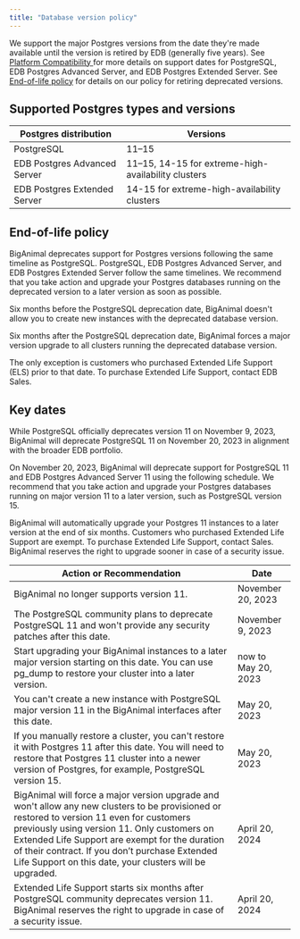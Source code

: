 ```yaml
---
title: "Database version policy"
---
```


We support the major Postgres versions from the date they're made available until the version is retired by EDB (generally five years). See [Platform Compatibility ](https://www.enterprisedb.com/platform-compatibility#epas) for more details on support dates for PostgreSQL, EDB Postgres Advanced Server, and EDB Postgres Extended Server. See [End-of-life policy](#end-of-life-policy) for details on our policy for retiring deprecated versions.

## Supported Postgres types and versions

|    Postgres distribution     |                      Versions                       |
| ---------------------------- | --------------------------------------------------- |
| PostgreSQL                   | 11–15                                               |
| EDB Postgres Advanced Server | 11–15, 14-15 for extreme-high-availability clusters |
| EDB Postgres Extended Server | 14-15 for extreme-high-availability clusters |

## End-of-life policy

BigAnimal deprecates support for Postgres versions following the same timeline as PostgreSQL. PostgreSQL, EDB Postgres Advanced Server, and EDB Postgres Extended Server follow the same timelines. We recommend that you take action and upgrade your Postgres databases running on the deprecated version to a later version as soon as possible. 

Six months before the PostgreSQL deprecation date, BigAnimal doesn't allow you to create new instances with the deprecated database version. 

Six months after the PostgreSQL deprecation date, BigAnimal forces a major version upgrade to all clusters running the deprecated database version.

The only exception is customers who purchased Extended Life Support (ELS) prior to that date. To purchase Extended Life Support, contact EDB Sales.

## Key dates 

While PostgreSQL officially deprecates version 11 on November 9, 2023, BigAnimal will deprecate PostgreSQL 11 on November 20, 2023 in alignment with the broader EDB portfolio. 

On November 20, 2023, BigAnimal will deprecate support for PostgreSQL 11 and EDB Postgres Advanced Server 11 using the following schedule. We recommend that you take action and upgrade your Postgres databases running on major version 11 to a later version, such as PostgreSQL version 15.

BigAnimal will automatically upgrade your Postgres 11 instances to a later version at the end of six months. Customers who purchased Extended Life Support are exempt. To purchase Extended Life Support, contact Sales. BigAnimal reserves the right to upgrade sooner in case of a security issue.

|                                                                                                                                                              Action or Recommendation                                                                                                                                                              |        Date         |
| -------------------------------------------------------------------------------------------------------------------------------------------------------------------------------------------------------------------------------------------------------------------------------------------------------------------------------------------------- | ------------------- |
| BigAnimal no longer supports version 11.                                                                                                                                                                                                                                                                                                           | November 20, 2023   |
| The PostgreSQL community plans to deprecate PostgreSQL 11 and won't provide any security patches after this date.                                                                                                                                                                                                                                  | November 9, 2023    |
| Start upgrading your BigAnimal instances to a later major version starting on this date. You can use pg_dump to restore your cluster into a later version.                                                                                    | now to May 20, 2023 |
| You can't create a new instance with PostgreSQL major version 11 in the BigAnimal interfaces after this date.                                                                                                                                                                                                                                      | May 20, 2023        |
| If you manually restore a cluster, you can't restore it with Postgres 11 after this date. You will need to restore that Postgres 11 cluster into a newer version of Postgres, for example, PostgreSQL version 15.                                                                                                                       | May 20, 2023        |
| BigAnimal will force a major version upgrade and won't allow any new clusters to be provisioned or restored to version 11 even for customers previously using version 11. Only customers on Extended Life Support are exempt for the duration of their contract. If you don’t purchase Extended Life Support on this date, your clusters will be upgraded. | April 20, 2024      |
| Extended Life Support starts six months after PostgreSQL community deprecates version 11. BigAnimal reserves the right to upgrade in case of a security issue.                                                                                                                                                                             | April 20, 2024      |
